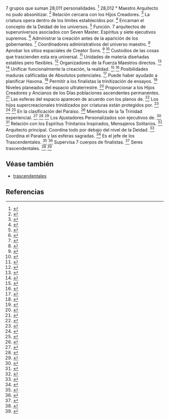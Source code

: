 7 grupos que suman 28,011 personalidades. <ref>{{lib|LU|31|9|1-10}}</ref> 28,012 ° Maestro Arquitecto no pudo absonitizar. <ref>{{lib|LU|31|9|10}}</ref> Relación cercana con los Hijos Creadores. <ref>{{lib|LU|31|9|14}}</ref> La criatura opera dentro de los límites establecidos por. <ref>{{lib|LU|118|7|1}}</ref> Encarnan el concepto de la Deidad de los universos. <ref>{{lib|LU|118|4|6}}</ref> Función. 7 arquitectos de superuniversos asociados con Seven Master. Espíritus y siete ejecutivos supremos. <ref>{{lib|LU|31|9|5}}</ref> Administrar la creación antes de la aparición de los gobernantes. <ref>{{lib|LU|12|6|12}}</ref> Coordinadores administrativos del universo maestro. <ref>{{lib|LU|106|3|1-2}}</ref> Aprobar los sitios espaciales de Creator Sons. <ref>{{lib|LU|31|9|14}}</ref> <ref>{{lib|LU|32|0|4}}</ref> Custodios de las cosas que trascienden esta era universal. <ref>{{lib|LU|22|7|14}}</ref> Unidades de materia diseñadas estables pero flexibles. <ref>{{lib|LU|42|9|5}}</ref> Organizadores de la Fuerza Maestros directos. <ref>{{lib|LU|29|5|4}}</ref> <ref>{{lib|LU|31|9|12}}</ref> Unificar funcionalmente la creación, la realidad. <ref>{{lib|LU|56|0|2}}</ref> <ref>{{lib|LU|105|7|16}}</ref> Posibilidades maduras calificadas de Absolutos potenciales. <ref>{{lib|LU|115|4|6}}</ref> Puede haber ayudado a planificar Havona. <ref>{{lib|LU|31|9|4}}</ref> Permitir a los finalistas la trinitización de ensayos. <ref>{{lib|LU|22|7|5}}</ref> Niveles planeados del espacio ultraterrestre. <ref>{{lib|LU|12|2|1}}</ref> Proporcionar a los Hijos Creadores y Ancianos de los Días poblaciones ascendentes permanentes. <ref>{{lib|LU|40|10|4}}</ref> Las esferas del espacio aparecen de acuerdo con los planos de. <ref>{{lib|LU|41|0|2}}</ref> Los hijos supercreacionales trinidizados por criaturas están protegidos por. <ref>{{lib|LU|22|7|10,14}}</ref> <ref>{{lib|LU|23|4|3-4}}</ref> <ref>{{lib|LU|31|9|13}}</ref> En la clasificación del Paraíso. <ref>{{lib|LU|30|1|94}}</ref> Miembros de la 1a Trinidad experiencial. <ref>{{lib|LU|0|12|6}}</ref> <ref>{{lib|LU|31|9|14}}</ref> <ref>{{lib|LU|106|3|2}}</ref> Los Ajustadores Personalizados son ejecutivos de. <ref>{{lib|LU|109|6|7}}</ref> <ref>{{lib|LU|109|7|3}}</ref> Relación con los Espíritus Trinitarios Inspirados, Mensajeros Solitarios. <ref>{{lib|LU|31|9|13}}</ref> Arquitecto principal. Coordina todo por debajo del nivel de la Deidad. <ref>{{lib|LU|31|9|1}}</ref> Coordina el Paraíso y las esferas sagradas. <ref>{{lib|LU|31|9|3}}</ref> Es el jefe de los Trascendentales. <ref>{{lib|LU|31|8|4}}</ref> <ref>{{lib|LU|31|9|1}}</ref> Supervisa 7 cuerpos de finalistas. <ref>{{lib|LU|31|10|1}}</ref> Seres trascendentales. <ref>{{lib|LU|30|1|93}}</ref> <ref>{{lib|LU|105|7|7}}</ref> 

== Véase también ==

* [[trascendentales]]


== Referencias ==

<references />
